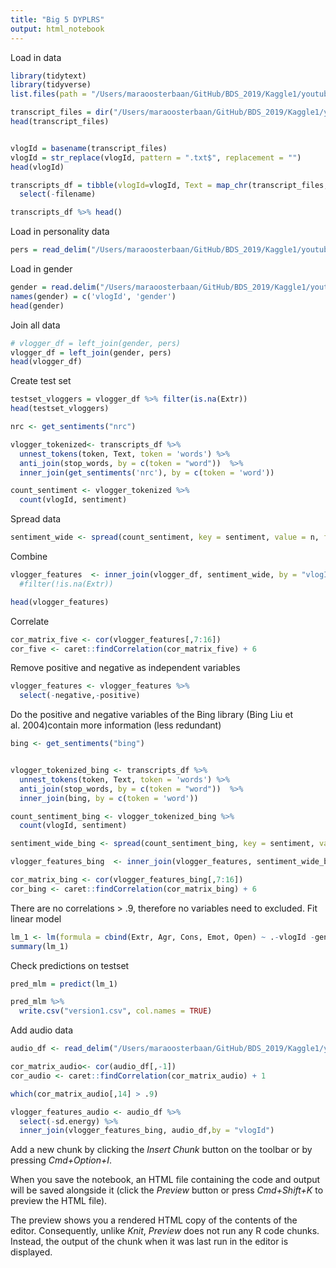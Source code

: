 ```yaml
---
title: "Big 5 DYPLRS"
output: html_notebook
---
```




Load in data

```r
library(tidytext)
library(tidyverse)
list.files(path = "/Users/maraoosterbaan/GitHub/BDS_2019/Kaggle1/youtube-personality/transcripts")

transcript_files = dir("/Users/maraoosterbaan/GitHub/BDS_2019/Kaggle1/youtube-personality/transcripts", full.names = TRUE) 
head(transcript_files)


vlogId = basename(transcript_files)
vlogId = str_replace(vlogId, pattern = ".txt$", replacement = "")
head(vlogId)

transcripts_df = tibble(vlogId=vlogId, Text = map_chr(transcript_files, ~ paste(readLines(.x), collapse = "\\n")), filename = transcript_files) %>% 
  select(-filename)

transcripts_df %>% head()

```

Load in personality data
```r
pers = read_delim("/Users/maraoosterbaan/GitHub/BDS_2019/Kaggle1/youtube-personality/YouTube-Personality-Personality_impression_scores_train.csv", " ")
```
Load in gender
```r
gender = read.delim("/Users/maraoosterbaan/GitHub/BDS_2019/Kaggle1/youtube-personality/YouTube-Personality-gender.csv", head=FALSE, sep=" ", skip = 1)
names(gender) = c('vlogId', 'gender')
head(gender)
```
Join all data
```r
# vlogger_df = left_join(gender, pers)
vlogger_df = left_join(gender, pers)
head(vlogger_df)
```

Create test set
```r
testset_vloggers = vlogger_df %>% filter(is.na(Extr))
head(testset_vloggers)
```
```r
nrc <- get_sentiments("nrc")

vlogger_tokenized<- transcripts_df %>% 
  unnest_tokens(token, Text, token = 'words') %>% 
  anti_join(stop_words, by = c(token = "word"))  %>% 
  inner_join(get_sentiments('nrc'), by = c(token = 'word')) 

count_sentiment <- vlogger_tokenized %>% 
  count(vlogId, sentiment)
```

Spread data

```r
sentiment_wide <- spread(count_sentiment, key = sentiment, value = n, fill = 0)

```

Combine
```r
vlogger_features  <- inner_join(vlogger_df, sentiment_wide, by = "vlogId")  #%>% 
  #filter(!is.na(Extr))

head(vlogger_features)
```


Correlate

```r

cor_matrix_five <- cor(vlogger_features[,7:16])
cor_five <- caret::findCorrelation(cor_matrix_five) + 6

```

Remove positive and negative as independent variables
```r
vlogger_features <- vlogger_features %>% 
  select(-negative,-positive)
```


Do the positive and negative variables of the  Bing library (Bing Liu et al. 2004)contain more information (less redundant)

```r
bing <- get_sentiments("bing")


vlogger_tokenized_bing <- transcripts_df %>% 
  unnest_tokens(token, Text, token = 'words') %>% 
  anti_join(stop_words, by = c(token = "word"))  %>% 
  inner_join(bing, by = c(token = 'word')) 

count_sentiment_bing <- vlogger_tokenized_bing %>% 
  count(vlogId, sentiment)

sentiment_wide_bing <- spread(count_sentiment_bing, key = sentiment, value = n, fill = 0)

vlogger_features_bing  <- inner_join(vlogger_features, sentiment_wide_bing, by = "vlogId")

cor_matrix_bing <- cor(vlogger_features_bing[,7:16])
cor_bing <- caret::findCorrelation(cor_matrix_bing) + 6


```

There are no correlations > .9, therefore no variables need to excluded.
Fit linear model


```r

lm_1 <- lm(formula = cbind(Extr, Agr, Cons, Emot, Open) ~ .-vlogId -gender , data = vlogger_features_bing)
summary(lm_1)


```


Check predictions on testset
```r
pred_mlm = predict(lm_1) 

pred_mlm %>% 
  write.csv("version1.csv", col.names = TRUE)
```


Add audio data
```r
audio_df <- read_delim("/Users/maraoosterbaan/GitHub/BDS_2019/Kaggle1/youtube-personality/YouTube-Personality-audiovisual_features.csv", delim = " ")

cor_matrix_audio<- cor(audio_df[,-1])
cor_audio <- caret::findCorrelation(cor_matrix_audio) + 1

which(cor_matrix_audio[,14] > .9)

vlogger_features_audio <- audio_df %>%  
  select(-sd.energy) %>% 
  inner_join(vlogger_features_bing, audio_df,by = "vlogId")

```
 
 

 
 
Add a new chunk by clicking the *Insert Chunk* button on the toolbar or by pressing *Cmd+Option+I*.

When you save the notebook, an HTML file containing the code and output will be saved alongside it (click the *Preview* button or press *Cmd+Shift+K* to preview the HTML file). 

The preview shows you a rendered HTML copy of the contents of the editor. Consequently, unlike *Knit*, *Preview* does not run any R code chunks. Instead, the output of the chunk when it was last run in the editor is displayed.

